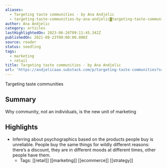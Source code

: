 ```yaml
---
aliases:
  - Targeting taste communities - by Ana Andjelic
  - targeting-taste-communities-by-ana-andjelic◙targeting-taste-communities
author: Ana Andjelic
category: articles
lastHighlightedOn: 2023-06-26T09:11:45.342Z
publishedOn: 2021-08-23T00:00:00.000Z
source: reader
status: seedling
tags:
  - marketing
  - retail
title: Targeting taste communities - by Ana Andjelic
url: 'https://andjelicaaa.substack.com/p/targeting-taste-communities?s=w'
---
```

Targeting taste communities

## Summary

Why community, not an individuals, is the new unit of marketing

## Highlights

- Inferring about psychographics based on the products people buy is unreliable. People buy the same things for wildly different reasons: there’s a discount, they are in different moods at different times, other people have them.
    - Tags: [[retail]] [[marketing]] [[ecommerce]] [[strategy]]
